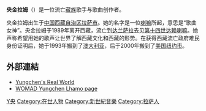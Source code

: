 {{blpunsourced|time=2019-08-07T22:20:36+00:00}}
{{Infobox musical artist <!-- See Wikipedia:WikiProject_Musicians -->
| Name                = Yungchen Lhamo
| Img                 = Yungchen Lhamo.jpeg
| Img_capt            = Yungchen Lhamo 2007
| Born                = {{birth year and age|1960}}[[西藏自治区|西藏自治区]][[拉萨市|拉萨市]]
| Background          = 女歌手
| Origin              = 
| Genre               = [[新世紀音樂|新世紀音樂]], Traditional, World
| Years_active        = 1990–
| Label               = Realworld Records
| Associated_acts     = 
| URL                 = http://www.yungchenlhamo.com
}}
'''央金拉姆'''（{{Bo|z=གཡང་ཆེན་ལྷ་མོ།|w=|p=Yungchen Lhamo}}）是一位流亡[[藏族|藏族]]歌手与歌曲创作者。

央金拉姆出生于[[中国|中国]][[西藏自治区|西藏自治区]][[拉萨市|拉萨市]]。她的名字是一位[[喇嘛|喇嘛]]所起，意思是“歌曲女神”。央金拉姆于1989年离开西藏，流亡到[[达兰萨拉|达兰萨拉]]去见[[第十四世达赖喇嘛|第十四世达赖喇嘛]]。她声称希望用她的歌声让世界了解西藏文化和西藏的形势。在获得西藏流亡政府难民身份证明后，她于1993年搬到了[[澳大利亚|澳大利亚]]，后于2000年搬到了[[美国|美国]][[纽约市|纽约市]]。

== 外部連結 ==
{{Commons category|Yungchen Lhamo}}
* [https://web.archive.org/web/20060908133849/http://www.realworldrecords.com/yungchenlhamo/ Yungchen's Real World]
* [http://www.womad.org/festivals/artists/action.lasso?-response=artistentry.html&-token.womadArtist=Yungchen+Lhamo&-nothing WOMAD Yungchen Lhamo page]{{Wayback|url=http://www.womad.org/festivals/artists/action.lasso?-response=artistentry.html&-token.womadArtist=Yungchen+Lhamo&-nothing |date=20110514202608 }}

{{Authority control}}
[[Category:藏族歌手|Y央]]
[[Category:在世人物|Category:在世人物]]
[[Category:新世紀音樂|Category:新世紀音樂]]
[[Category:拉萨人|Category:拉萨人]]